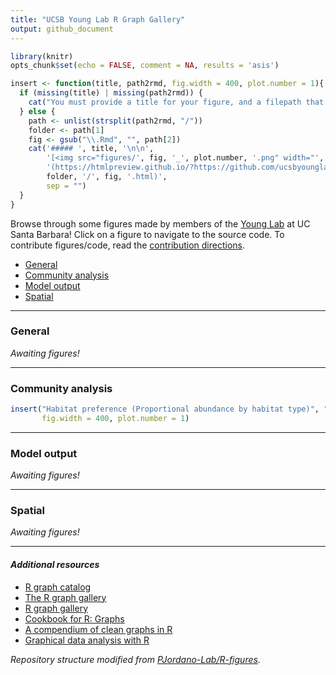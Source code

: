 ```yaml
---
title: "UCSB Young Lab R Graph Gallery"
output: github_document
---
```


```r
library(knitr)
opts_chunk$set(echo = FALSE, comment = NA, results = 'asis')
```

```r
insert <- function(title, path2rmd, fig.width = 400, plot.number = 1){
  if (missing(title) | missing(path2rmd)) {
    cat("You must provide a title for your figure, and a filepath that matches your Rmarkdown document (e.g. 'general/facetted_boxplots.Rmd')")
  } else {
    path <- unlist(strsplit(path2rmd, "/"))
    folder <- path[1]
    fig <- gsub("\\.Rmd", "", path[2])
    cat('##### ', title, '\n\n',
        '[<img src="figures/', fig, '_', plot.number, '.png" width="', fig.width, '">]',
        '(https://htmlpreview.github.io/?https://github.com/ucsbyounglab/figure-inspiration/blob/master/',
        folder, '/', fig, '.html)',
        sep = "")
  }
}
```

Browse through some figures made by members of the [Young Lab](https://young-lab.eemb.ucsb.edu/) at UC Santa Barbara! Click on a figure to navigate to the source code. To contribute figures/code, read the [contribution directions](https://github.com/ucsbyounglab/figure-inspiration/blob/master/contributing.md).

- [General](#general)
- [Community analysis](#community-analysis)
- [Model output](#model-output)
- [Spatial](#spatial)

---

### General

*Awaiting figures!*

---

### Community analysis

```r
insert("Habitat preference (Proportional abundance by habitat type)", "community_analysis/habitat_preference.Rmd",
       fig.width = 400, plot.number = 1)
```

---

### Model output

*Awaiting figures!*

---

### Spatial

*Awaiting figures!*

---

#### *Additional resources*

- [R graph catalog](http://shiny.stat.ubc.ca/r-graph-catalog/)
- [The R graph gallery](http://www.r-graph-gallery.com/)
- [R graph gallery](http://rgraphgallery.blogspot.com/)
- [Cookbook for R: Graphs](http://www.cookbook-r.com/Graphs/)
- [A compendium of clean graphs in R](http://shinyapps.org/apps/RGraphCompendium/index.php)
- [Graphical data analysis with R](http://www.gradaanwr.net/)

*Repository structure modified from [PJordano-Lab/R-figures](https://github.com/PJordano-Lab/R-figures).*